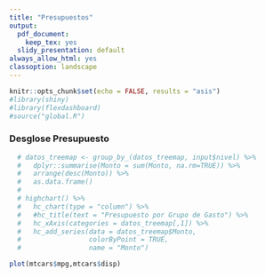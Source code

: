 ```yaml
---
title: "Presupuestos"
output: 
  pdf_document: 
    keep_tex: yes
  slidy_presentation: default
always_allow_html: yes
classoption: landscape
---
```


```r
knitr::opts_chunk$set(echo = FALSE, results = "asis")
#library(shiny)
#library(flexdashboard)
#source("global.R")
```

### Desglose Presupuesto
```r

  # datos_treemap <- group_by_(datos_treemap, input$nivel) %>%
  #   dplyr::summarise(Monto = sum(Monto, na.rm=TRUE)) %>%
  #   arrange(desc(Monto)) %>%
  #   as.data.frame()
  # 
  # highchart() %>% 
  #   hc_chart(type = "column") %>% 
  #   #hc_title(text = "Presupuesto por Grupo de Gasto") %>% 
  #   hc_xAxis(categories = datos_treemap[,1]) %>% 
  #   hc_add_series(data = datos_treemap$Monto,
  #                 colorByPoint = TRUE,
  #                 name = "Monto")

plot(mtcars$mpg,mtcars$disp)
      
```
